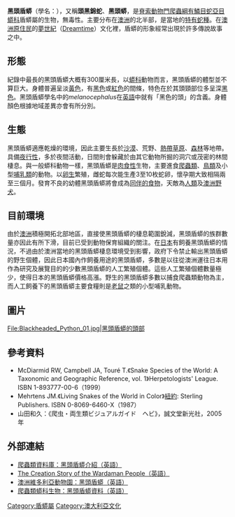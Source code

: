 {{Speciesbox
| name = 黑頭盾蟒
| image = Blackheaded_python.jpg
| status = LC
| status_system = iucn3.1
| genus = Aspidites
| species = melanocephalus
| authority = (Gerard Krefft, 1864)
| synonyms = * ''Aspidiotes melanocephalus'' - Krefft, 1864
* ''Aspidites melanocephalus'' - Boulenger, 1893
* ''Aspidites melanocephalus melanocephalus'' - Loveridge, 1934
* ''Aspidites melanocephalus melanocephalus'' - Stull, 1935
* ''Aspidites melanocephalus'' - Cogger, Cameron & Cogger, 1983
| range_map = Black-headed Python.png
| range_map_caption = 黑頭盾蟒的地理分佈
}}

'''黑頭盾蟒'''（學名：{{lang|la|''Aspidites melanocephalus''}}），又稱'''頭黑錦蛇'''、'''黑頭蟒'''，是[[脊索動物門|脊索動物門]][[爬蟲綱|爬蟲綱]][[有鱗目|有鱗目]][[蛇亞目|蛇亞目]][[蟒科|蟒科]]盾蟒屬的生物，無毒性。主要分布在[[澳洲|澳洲]]的北半部，是當地的[[特有種|特有蛇種]]。在[[澳洲原住民|澳洲原住民]]的[[夢世紀|夢世紀]]（[[Dreamtime|Dreamtime]]）文化裡，盾蟒的形象經常出現於許多傳說故事之中。

==形態==
紀錄中最長的黑頭盾蟒大概有300厘米長，以[[蟒科|蟒科]]動物而言，黑頭盾蟒的體型並不算巨大。身體普遍呈淡[[黃色|黃色]]，有[[黑色|黑色]]或[[紅色|紅色]]的間條，特色在於其頭頸部位多呈深[[黑色|黑色]]。黑頭盾蟒學名中的''melanocephalus''在[[英語|英語]]中就有「黑色的頭」的含義。身體顏色根據地域差異亦會有所分別。

==生態==
黑頭盾蟒適應乾燥的環境，因此主要生長於[[沙漠|沙漠]]、荒野、[[熱帶草原|熱帶草原]]、[[森林|森林]]等地帶。具備[[夜行性|夜行性]]，多於夜間活動，日間則會躲藏於由其它動物所掘的洞穴或茂密的林間棲息。與一般蟒科動物一樣，黑頭盾蟒是[[肉食性|肉食性]]生物，主要進食[[爬蟲類|爬蟲類]]、[[鳥類|鳥類]]及小型[[哺乳類|哺乳類]]的動物。以[[卵生|卵生]]繁殖，雌蛇每次能生產3至10枚蛇卵，懷孕期大致相隔兩至三個月。發育不良的幼體黑頭盾蟒將會成為[[同類相食|同伴的食物]]，天敵為[[人類|人類]]及[[澳洲野犬|澳洲野犬]]。

==目前環境==
由於[[澳洲|澳洲]]積極開拓北部地區，直接使黑頭盾蟒的棲息範圍銳減，黑頭盾蟒的族群數量亦因此有所下滑，目前已受到動物保育組織的關注。在[[日本|日本]]有飼養黑頭盾蟒的情況，不過由於澳洲當地的黑頭盾蟒棲息環境受到影響，政府下令禁止輸出黑頭盾蟒的野生個體，因此日本國內作飼養用途的黑頭盾蟒，多數是以往從澳洲運往日本用作為研究及展覽目的的少數黑頭盾蟒的人工繁殖個體。這些人工繁殖個體數量極少，使得日本的黑頭盾蟒價格高漲。野生的黑頭盾蟒多數以捕食爬蟲類動物為主，而人工飼養下的黑頭盾蟒主要食糧則是[[老鼠|老鼠]]之類的小型哺乳動物。

==圖片==
<gallery>
File:Blackheaded_Python_01.jpg|黑頭盾蟒的頭部
</gallery>

==參考資料==
* McDiarmid RW, Campbell JA, Touré T.《Snake Species of the World: A Taxonomic and Geographic Reference, vol. 1》Herpetologists' League. ISBN 1-893777-00-6（1999）
* Mehrtens JM.《Living Snakes of the World in Color》[[紐約|紐約]]: Sterling Publishers. ISBN 0-8069-6460-X（1987） 
*山田和久：《爬虫・両生類ビジュアルガイド　ヘビ》，誠文堂新光社，2005年

==外部連結==
* [http://reptile-database.reptarium.cz/species.php?genus=Aspidites&species=melanocephalus 爬蟲類資料庫：黑頭盾蟒介紹（英語）]
* [https://web.archive.org/web/20070216030906/http://www.wardamanwomensbusiness.com/wwbcstory.html The Creation Story of the Wardaman People（英語）]
* [https://web.archive.org/web/20060821085552/http://zoo.org.au/animal_page.cfm?area_id=25&zoo_id=1&animal_id=111 澳洲維多利亞動物園：黑頭盾蟒（英語）]
* [https://web.archive.org/web/20060328005002/http://www.pythonpete.com/info/blackinf.htm 爬蟲類蟒科生物：黑頭盾蟒資料（英語）]
{{Taxonbar|from=Q265773}}

[[Category:盾蟒屬|Category:盾蟒屬]]
[[Category:澳大利亞文化|Category:澳大利亞文化]]